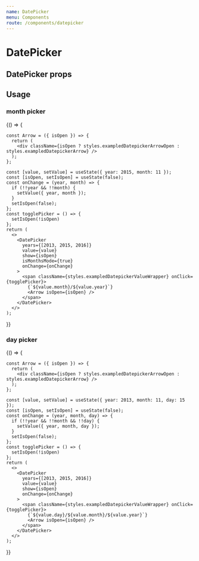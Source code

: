 ```yaml
---
name: DatePicker
menu: Components
route: /components/datepicker
---
```



# DatePicker

## DatePicker props
<Props of={DatePicker} />

## Usage

### month picker

<Playground>
  {() => {

    const Arrow = ({ isOpen }) => {
      return (
        <div className={isOpen ? styles.exampledDatepickerArrowOpen : styles.exampledDatepickerArrow} />
      );
    };

    const [value, setValue] = useState({ year: 2015, month: 11 });
    const [isOpen, setIsOpen] = useState(false);
    const onChange = (year, month) => {
      if (!!year && !!month) {
        setValue({ year, month });
      }
      setIsOpen(false);
    };
    const togglePicker = () => {
      setIsOpen(!isOpen)
    };
    return (
      <>
      	<DatePicker
          years={[2013, 2015, 2016]} 
          value={value}
          show={isOpen}
          isMonthsMode={true}
          onChange={onChange}
        >
          <span className={styles.exampledDatepickerValueWrapper} onClick={togglePicker}>
            {`${value.month}/${value.year}`}
            <Arrow isOpen={isOpen} />
          </span>
        </DatePicker>
      </>
    );
  }}
</Playground>

### day picker

<Playground>
  {() => {

    const Arrow = ({ isOpen }) => {
      return (
        <div className={isOpen ? styles.exampledDatepickerArrowOpen : styles.exampledDatepickerArrow} />
      );
    };

    const [value, setValue] = useState({ year: 2013, month: 11, day: 15 });
    const [isOpen, setIsOpen] = useState(false);
    const onChange = (year, month, day) => {
      if (!!year && !!month && !!day) {
        setValue({ year, month, day });
      }
      setIsOpen(false);
    };
    const togglePicker = () => {
      setIsOpen(!isOpen)
    };
    return (
      <>
      	<DatePicker
          years={[2013, 2015, 2016]} 
          value={value}
          show={isOpen}
          onChange={onChange}
        >
          <span className={styles.exampledDatepickerValueWrapper} onClick={togglePicker}>
            {`${value.day}/${value.month}/${value.year}`}
            <Arrow isOpen={isOpen} />
          </span>
        </DatePicker>
      </>
    );
  }}
</Playground>

